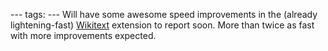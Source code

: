 ---
tags:
---
Will have some awesome speed improvements in the (already lightening-fast) [[Wikitext]] extension to report soon. More than twice as fast with more improvements expected.
